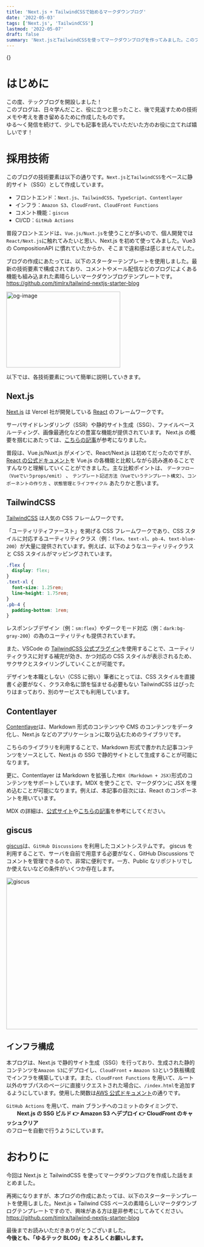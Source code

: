 ```yaml
---
title: 'Next.js + TailwindCSSで始めるマークダウンブログ'
date: '2022-05-03'
tags: ['Next.js', 'TailwindCSS']
lastmod: '2022-05-07'
draft: false
summary: 'Next.jsとTailwindCSSを使ってマークダウンブログを作ってみました。このブログは、日々学んだこと、役に立つと思ったこと、後で見返すための技術メモや考えを書き留めるために作成したものです。'
---
```


{<TOCInline toc={props.toc} toHeading={1} asDisclosure />}

# はじめに

この度、テックブログを開設しました！<br />
このブログは、日々学んだこと、役に立つと思ったこと、後で見返すための技術メモや考えを書き留めるために作成したものです。<br />
ゆる〜く発信を続けて、少しでも記事を読んでいただいた方のお役に立てれば嬉しいです！

# 採用技術

このブログの技術要素は以下の通りです。`Next.js`と`TailwindCSS`をベースに静的サイト（SSG）として作成しています。

- フロントエンド：`Next.js`、`TailwindCSS`、`TypeScript`、`Contentlayer`
- インフラ：`Amazon S3`、`CloudFront`、`CloudFront Functions`
- コメント機能：`giscus`
- CI/CD：`GitHub Actions`

普段フロントエンドは、`Vue.js/Nuxt.js`を使うことが多いので、個人開発では`React/Next.js`に触れてみたいと思い、Next.js を初めて使ってみました。Vue3 の CompositionAPI に慣れていたからか、そこまで違和感は感じませんでした。

ブログの作成にあたっては、以下のスターターテンプレートを使用しました。最新の技術要素で構成されており、コメントやメール配信などのブログによくある機能も組み込まれた素晴らしいマークダウンブログテンプレートです。<br />
https://github.com/timlrx/tailwind-nextjs-starter-blog

<img
  src="https://repository-images.githubusercontent.com/328121260/c1c74100-5b7e-11eb-8185-2b9492767ed6"
  height="200px"
  width="300px"
  alt="og-image"
/>

以下では、各技術要素について簡単に説明していきます。

## Next.js

[Next.js](https://nextjs.org/) は Vercel 社が開発している [React](https://ja.reactjs.org/) のフレームワークです。

サーバサイドレンダリング（SSR）や静的サイト生成（SSG）、ファイルベースルーティング、画像最適化などの豊富な機能が提供されています。
Next.js の概要を掴むにあたっては、[こちらの記事](https://qiita.com/Yuki_Oshima/items/5c0dfd8f7af8fb76af8f)が参考になりました。

普段は、Vue.js/Nuxt.js がメインで、React/Next.js は初めてだったのですが、
[React の公式ドキュメント](https://ja.reactjs.org/docs/getting-started.html)を Vue.js の各機能と比較しながら読み進めることですんなりと理解していくことができました。主な比較ポイントは、 `データフロー（Vueでいうprops/emit）` 、 `テンプレート記述方法（Vueでいうテンプレート構文）`、`コンポーネントの作り方` 、`状態管理とライフサイクル` あたりかと思います。

## TailwindCSS

[TailwindCSS](https://tailwindcss.com/) は人気の CSS フレームワークです。

「ユーティリティファースト」を掲げる CSS フレームワークであり、CSS スタイルに対応するユーティリティクラス（例：`flex`、`text-xl`、`pb-4`、`text-blue-200`）が大量に提供されています。例えば、以下のようなユーティリティクラスと CSS スタイルがマッピングされています。

```css
.flex {
  display: flex;
}
.text-xl {
  font-size: 1.25rem;
  line-height: 1.75rem;
}
.pb-4 {
  padding-bottom: 1rem;
}
```

レスポンシブデザイン（例：`sm:flex`）やダークモード対応（例：`dark:bg-gray-200`）の為のユーティリティも提供されています。

また、VSCode の [TailwindCSS 公式プラグイン](https://marketplace.visualstudio.com/items?itemName=bradlc.vscode-tailwindcss)を使用することで、ユーティリティクラスに対する補完が効き、かつ対応の CSS スタイルが表示されるため、サクサクとスタイリングしていくことが可能です。

デザインを本職としない（CSS に弱い）筆者にとっては、CSS スタイルを直接書く必要がなく、クラス命名に頭を悩ませる必要もない TailwindCSS はぴったりはまっており、別のサービスでも利用しています。

## Contentlayer

[Contentlayer](https://www.contentlayer.dev/)は、Markdown 形式のコンテンツや CMS のコンテンツをデータ化し、Next.js などのアプリケーションに取り込むためのライブラリです。

こちらのライブラリを利用することで、Markdown 形式で書かれた記事コンテンツをソースとして、Next.js の SSG で静的サイトとして生成することが可能になります。

更に、Contentlayer は Markdown を拡張した`MDX (Markdown + JSX)`形式のコンテンツをサポートしています。MDX を使うことで、マークダウンに JSX を埋め込むことが可能になります。例えば、本記事の目次には、React のコンポーネントを用いています。

MDX の詳細は、[公式サイト](https://mdxjs.com/)や[こちらの記事](https://zenn.dev/spring_raining/articles/3eb62ff93df1eb)を参考にしてください。

## giscus

[giscus](https://giscus.app/ja)は、`GitHub Discussions` を利用したコメントシステムです。
giscus を利用することで、サーバを自前で用意する必要がなく、GitHub Discussions でコメントを管理できるので、非常に便利です。一方、Public なリポジトリでしか使えないなどの条件がいくつか存在します。

<img src="/static/images/blog/starting-blog/giscus.png" alt="giscus" height="400px" width="700px" />

## インフラ構成

本ブログは、Next.js で静的サイト生成（SSG）を行っており、生成された静的コンテンツを`Amazon S3`にデプロイし、`CloudFront` + `Amazon S3`という鉄板構成でインフラを構築しています。また、`CloudFront Functions` を用いて、ルート以外のサブパスのページに直接リクエストされた場合に、`/index.html`を追加するようにしています。使用した関数は[AWS 公式ドキュメント](https://docs.aws.amazon.com/ja_jp/AmazonCloudFront/latest/DeveloperGuide/example-function-add-index.html)の通りです。

`GitHub Actions` を用いて、main ブランチへのコミットのタイミングで、<br />
　　**Next.js の SSG ビルド 👉 Amazon S3 へデプロイ 👉 CloudFront のキャッシュクリア** <br />
のフローを自動で行うようにしています。

# おわりに

今回は Next.js と TailwindCSS を使ってマークダウンブログを作成した話をまとめました。

再掲になりますが、本ブログの作成にあたっては、以下のスターターテンプレートを使用しました。Next.js + Tailwind CSS ベースの素晴らしいマークダウンブログテンプレートですので、興味がある方は是非参考にしてみてください。<br />
https://github.com/timlrx/tailwind-nextjs-starter-blog

最後までお読みいただきありがとうございました。<br/>
**今後とも、「ゆるテック BLOG」をよろしくお願いします。**
